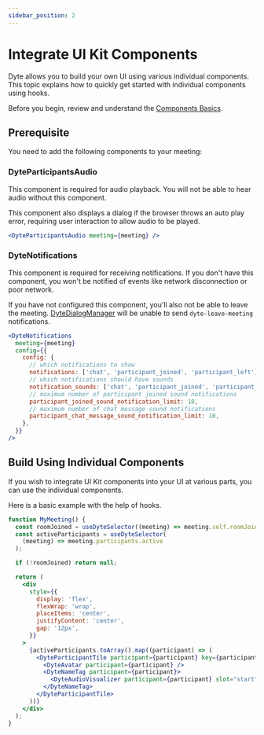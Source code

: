 ```yaml
---
sidebar_position: 2
---
```


# Integrate UI Kit Components

Dyte allows you to build your own UI using various individual components. This
topic explains how to quickly get started with individual components using
hooks.

Before you begin, review and understand the
[Components Basics](/react-ui-kit/basics/components-basics).

## Prerequisite

You need to add the following components to your meeting:

### DyteParticipantsAudio

This component is required for audio playback. You will not be able to hear
audio without this component.

This component also displays a dialog if the browser throws an auto play error,
requiring user interaction to allow audio to be played.

```jsx
<DyteParticipantsAudio meeting={meeting} />
```

### DyteNotifications

This component is required for receiving notifications. If you don't have this
component, you won't be notified of events like network disconnection or poor
network.

If you have not configured this component, you'll also not be able to leave the
meeting. [DyteDialogManager](/react-ui-kit/components/dyte-dialog-manager) will
be unable to send `dyte-leave-meeting` notifications.

```jsx
<DyteNotifications
  meeting={meeting}
  config={{
    config: {
      // which notifications to show
      notifications: ['chat', 'participant_joined', 'participant_left'],
      // which notifications should have sounds
      notification_sounds: ['chat', 'participant_joined', 'participant_left'],
      // maximum number of participant joined sound notifications
      participant_joined_sound_notification_limit: 10,
      // maximum number of chat message sound notifications
      participant_chat_message_sound_notification_limit: 10,
    },
  }}
/>
```

## Build Using Individual Components

If you wish to integrate UI Kit components into your UI at various parts, you
can use the individual components.

Here is a basic example with the help of hooks.

```jsx live
function MyMeeting() {
  const roomJoined = useDyteSelector((meeting) => meeting.self.roomJoined);
  const activeParticipants = useDyteSelector(
    (meeting) => meeting.participants.active
  );

  if (!roomJoined) return null;

  return (
    <div
      style={{
        display: 'flex',
        flexWrap: 'wrap',
        placeItems: 'center',
        justifyContent: 'center',
        gap: '12px',
      }}
    >
      {activeParticipants.toArray().map((participant) => (
        <DyteParticipantTile participant={participant} key={participant.id}>
          <DyteAvatar participant={participant} />
          <DyteNameTag participant={participant}>
            <DyteAudioVisualizer participant={participant} slot="start" />
          </DyteNameTag>
        </DyteParticipantTile>
      ))}
    </div>
  );
}
```
